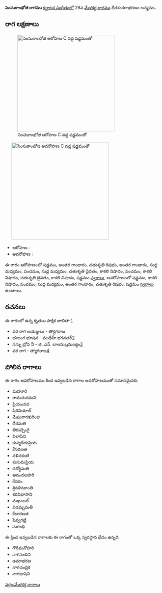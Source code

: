 {{Infobox ragam
	| name          	= సెంసుకాంభోజి
	| synonym	    	= 
	| mela          	= 
	| chakra        	= 
	| janaka        	= 
	| type          	= సంపూర్ణ-షడవ
	| arohanam      	= {{svaraC|S|G3|R2|G3|M1|P|M1|D2|N3|P|N3|D2|N3|S'}} 
	| avarohanam    	= {{svaraC|S'|N3|P|M1|G3|R2|S}}
	| jeeva         	=
	| chhaya        	=
	| nyasa         	=
	| vishesha      	= 
	| equivalent  		= 
}}
{{కర్ణాటక సంగీత రాగాలు}}
'''సెంసుకాంభోజి రాగము''' [[కర్ణాటక సంగీతం]]లో 29వ [[మేళకర్త రాగము]] ధీరశంకరాభరణం జన్యము. 


==రాగ లక్షణాలు==
[[Image:cencukambhoji_ar_kb2wiki.png|thumb|right|316px|''సెంసుకాంభోజి'' ఆరోహణ C వద్ద షడ్జమంతో]]
	[[Image:cencukambhoji_av_kb2wiki.png|thumb|right|316px|''సెంసుకాంభోజి'' అవరోహణ C వద్ద షడ్జమంతో]]

* ఆరోహణ : {{svaraC|S|G3|R2|G3|M1|P|M1|D2|N3|P|N3|D2|N3|S'}} 
* అవరోహణ : {{svaraC|S'|N3|P|M1|G3|R2|S}}

ఈ రాగం ఆరోహణంలో షడ్జమం, అంతర గాంధారం, చతుశృతి రిషభం, అంతర గాంధారం, సుద్ద మధ్యమం, పంచమం, సుద్ద మధ్యమం, చతుశృతి దైవతం, కాకలి  నిషాదం, పంచమం, కాకలి  నిషాదం, చతుశృతి దైవతం, కాకలి  నిషాదం, షడ్జమం [[స్వరాలు]], అవరోహణంలో షడ్జమం, కాకలి  నిషాదం, పంచమం, సుద్ద మధ్యమం, అంతర గాంధారం, చతుశృతి రిషభం, షడ్జమం [[స్వరాలు]] ఉంటాయి.

==రచనలు==
ఈ రాగంలో ఉన్న కృతుల పాక్షిక జాబితా [https://github.com/ssrihari/ragavardhini/blob/master/ragas/kritis.psv]
* వర రాగ లయజ్ఞులు - త్యాగరాజ
* భుజంగ భూషన - ముథీహ్ భగవతర్[http://www.karnatik.com/c1956.shtml]
* నన్ను బ్రోవ నీ - జి. ఎన్. బాలసుబ్రమణ్యం[http://www.karnatik.com/c3062.shtml]
* వర రాగ - త్యాగరాజ[http://www.karnatik.com/c2914.shtml]




==పోలిన రాగాలు==
ఈ రాగం అవరోహణము కింద ఇవ్వబడిన రాగాల అవరోహణముతో సమానమైనది.
* మహూరి
* రామచుదమని
* ప్రియంవద
* షిరివియాల్
* మేఘరాగకురింజి
* ధీరమతి
* తిరుచ్చెంగై
* విలాసిని
*  కుస్యకేతుప్రియ
* కేసరణత
* నళినకంటి
* కుసుమప్రియ
* దద్యోమతి
* ఆనందలహరి
* కేదరం
* శ్రినళినకాంతి
* శరవిభాసాని
* సుఖంబల్
* విడమ్బమతీ
* కేదారణత
* షెవ్వగట్టి
* సుగంధి

ఈ క్రింద ఇవ్వబడిన రాగాలకు ఈ రాగంతో ఒక్క స్వరస్థాన భేదం ఉన్నది.
* గౌరీమనోహరి
* నాగనందిని
* ఉమాభరణ
* నాగచంద్రిక
* నాగభాషిని



[[వర్గం:మేళకర్త రాగాలు]]